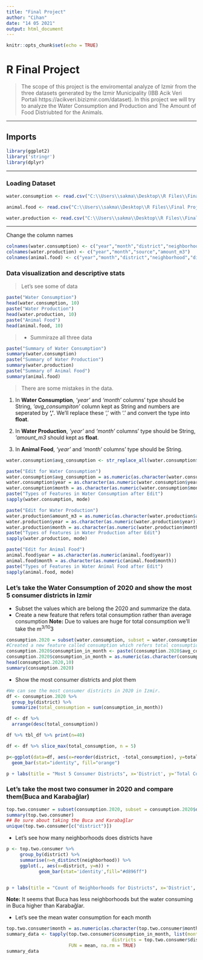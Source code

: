 ```yaml
---
title: "Final Project"
author: "Cihan"
date: "14 05 2021"
output: html_document
---
```


```r
knitr::opts_chunk$set(echo = TRUE)
```

# **R Final Project**

> The scope of this project is the enviromental analyze of Izmir from the three datasets generated by the Izmir Municipality (IBB Acik Veri
Portali https://acikveri.bizizmir.com/dataset). In this project we will try to analyze the Water Consumption and Production and The Amount of Food Distriubted for the Animals.

***

## Imports
```r
library(ggplot2)
library('stringr')
library(dplyr)

```

***

### Loading Dataset
```r
water.consumption <- read.csv("C:\\Users\\sakma\\Desktop\\R Files\\Final Project\\csv_files\\yillik-mahalle-su-tuketimi.csv", header = TRUE, encoding="UTF-8", stringsAsFactors=FALSE,sep=";")

animal.food <- read.csv("C:\\Users\\sakma\\Desktop\\R Files\\Final Project\\csv_files\\dagitilan-mama-miktari.csv", header = TRUE, encoding="UTF-8", stringsAsFactors=FALSE, sep=";")

water.production <- read.csv("C:\\Users\\sakma\\Desktop\\R Files\\Final Project\\csv_files\\su-uretimi-kaynak-dagilimi.csv", header = TRUE, encoding="UTF-8", stringsAsFactors=FALSE,sep=";")
```

***

Change the column names
```r
colnames(water.consumption) <- c("year","month","district","neighborhood","user_count","avg_consumption")
colnames(water.production) <- c("year","month","source","amount_m3")
colnames(animal.food) <- c("year","month","district","neighborhood","distributor","count","unit")


```

### **Data visualization and descriptive stats**

> Let's see some of data
```r
paste("Water Consumption")
head(water.consumption, 10)
paste("Water Production")
head(water.production, 10)
paste("Animal Food")
head(animal.food, 10)
```

>- Summiraze all three data
```r
paste("Summary of Water Consumption")
summary(water.consumption)
paste("Summary of Water Production")
summary(water.production)
paste("Summary of Animal Food")
summary(animal.food)

```


>There are some mistakes in the data.

1. In **Water Consumption**, *'year'* and *'month'* columns' type should be String, *'avg_consumpiton'* column kept as String and numbers are seperated by **','**. We'll replace these ',' with '.' and convert the type into **float**.

2. In **Water Production**, *'year'* and *'month'* columns' type should be String, *'amount_m3* should kept as **float**.

3. In **Animal Food**, *'year'* and *'month'* columns' type should be String.

```r

water.consumption$avg_consumption <- str_replace_all(water.consumption$avg_consumption , ',', '.')

paste("Edit for Water Consumption")
water.consumption$avg_consumption = as.numeric(as.character(water.consumption$avg_consumption))
water.consumption$year = as.character(as.numeric(water.consumption$year))
water.consumption$month = as.character(as.numeric(water.consumption$month))
paste("Types of Features in Water Consumption after Edit")
sapply(water.consumption, mode)

paste("Edit for Water Production")
water.production$amount_m3 = as.numeric(as.character(water.production$amount_m3))
water.production$year = as.character(as.numeric(water.production$year))
water.production$month = as.character(as.numeric(water.production$month))
paste("Types of Features in Water Production after Edit")
sapply(water.production, mode)

paste("Edit for Animal Food")
animal.food$year = as.character(as.numeric(animal.food$year))
animal.food$month = as.character(as.numeric(animal.food$month))
paste("Types of Features in Water Animal Food after Edit")
sapply(animal.food, mode)


```



### Let's take the Water Consumption of 2020 and show the most 5 consumer districts in Izmir
- Subset the values which are belong the 2020 and summarize the data.
- Create a new feature that refers total consumption rather than average consumption
**Note:** Due to values are huge for total consumption we'll take the m^3/10^3
```r
consumption.2020 = subset(water.consumption, subset = water.consumption$year == 2020)
#Created a new feature called consumption which refers total consumption
consumption.2020$consumption_in_month <- paste((consumption.2020$avg_consumption * consumption.2020$user_count) / 10**3 )
consumption.2020$consumption_in_month = as.numeric(as.character(consumption.2020$consumption_in_month))
head(consumption.2020,10)
summary(consumption.2020)
```


- Show the most consumer districts and plot them
```r
#We can see the most consumer districts in 2020 in Izmir.
df <- consumption.2020 %>% 
  group_by(district) %>% 
  summarize(total_consumption = sum(consumption_in_month))

df <- df %>%
  arrange(desc(total_consumption))

df %>% tbl_df %>% print(n=40)

df <- df %>% slice_max(total_consumption, n = 5)

p<-ggplot(data=df, aes(x=reorder(district, -total_consumption), y=total_consumption)) +
  geom_bar(stat="identity", fill="orange")

p + labs(title = "Most 5 Consumer Districts", x='District', y='Total Consumption(m^3/10^3)')

```

### Let's take the most two consumer in 2020 and compare them(Buca and Karabağlar)
```r
top.two.consumer = subset(consumption.2020, subset = consumption.2020$district == "BUCA" | consumption.2020$district == "KARABAĞLAR" )
summary(top.two.consumer)
## Be sure about taking the Buca and Karabağlar
unique(top.two.consumer[c("district")])
```

- Let's see how many neighborhoods does districts have 
```r
p <- top.two.consumer %>% 
     group_by(district) %>% 
     summarise(n=n_distinct(neighborhood)) %>%
     ggplot(., aes(x=district, y=n)) +
            geom_bar(stat='identity',fill="#d896ff")


p + labs(title = "Count of Neighborhoods for Districts", x='District', y='Count of Neighborhoods')
```

**Note:** It seems that Buca has less neighborhoods but the water consuming in Buca higher than Karabağlar.

- Let's see the mean water consumption for each month 


```r
top.two.consumer$month = as.numeric(as.character(top.two.consumer$month))
summary_data <- tapply(top.two.consumer$consumption_in_month, list(months = top.two.consumer$month,
                                       districts = top.two.consumer$district),
                       FUN = mean, na.rm = TRUE)
summary_data

```
